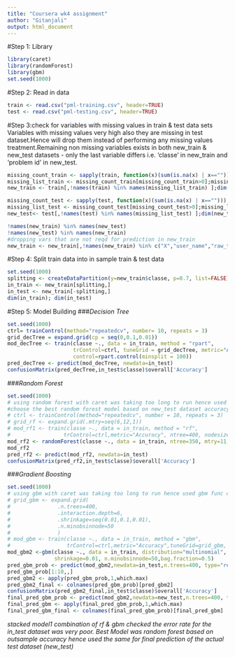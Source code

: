 ---
title: "Coursera wk4 assignment"
author: "Gitanjali"
output: html_document
---

#Step 1: Library
```{r library&seed}
library(caret)
library(randomForest)
library(gbm)
set.seed(1000)
```

#Step 2: Read in data
```{r dataRead}
train <- read.csv("pml-training.csv", header=TRUE)
test <- read.csv("pml-testing.csv", header=TRUE)

```

#Step 3:check for variables with missing values in train & test data sets
Variables with missing values very high also they are missing in test dataset.Hence will drop them
instead of performing any missing values treatment.Remaining non missing variables exists in both new_train & new_test datasets - only the last variable differs i.e. 'classe' in new_train and 'problem id' in new_test.
```{r missingVars}
missing_count_train <- sapply(train, function(x)(sum(is.na(x) | x=="")));missing_count_train;
missing_list_train <- missing_count_train[missing_count_train>0];missing_list_train
new_train <- train[,!names(train) %in% names(missing_list_train) ];dim(new_train)

missing_count_test <- sapply(test, function(x)(sum(is.na(x) | x=="")));missing_count_test;
missing_list_test <- missing_count_test[missing_count_test>0];missing_list_test
new_test<- test[,!names(test) %in% names(missing_list_test) ];dim(new_test)

!names(new_train) %in% names(new_test)
!names(new_test) %in% names(new_train)
#dropping vars that are not reqd for prediction in new_train
new_train <- new_train[,!names(new_train) %in% c("X","user_name","raw_timestamp_part_1","raw_timestamp_part_2","cvtd_timestamp","new_window","num_window")]

```


#Step 4: Split train data into in sample train & test data
```{r splitTrain&Test}
set.seed(1000)
splitting <- createDataPartition(y=new_train$classe, p=0.7, list=FALSE)
in_train <- new_train[splitting,]
in_test <- new_train[-splitting,]
dim(in_train); dim(in_test)
```

#Step 5: Model Building
###*Decision Tree*
```{r modelDecisionTree}

set.seed(1000)
ctrl= trainControl(method="repeatedcv", number= 10, repeats = 3)
grid_decTree = expand.grid(cp = seq(0,0.1,0.01))
mod_decTree <- train(classe ~., data = in_train, method = "rpart",
                     trControl=ctrl, tuneGrid = grid_decTree, metric="Accuracy",
                     control=rpart.control(minsplit = 100))
pred_decTree <- predict(mod_decTree, newdata=in_test)
confusionMatrix(pred_decTree,in_test$classe)$overall['Accuracy']
```

###*Random Forest*
```{r modelRandomForest}
set.seed(1000)
# using random forest with caret was taking too long to run hence used randomForest func directly, tried diff   values for its parameters 
#choose the best random forest model based on new_test dataset accuracy and OOB error rate
# ctrl <- trainControl(method="repeatedcv", number = 10, repeats = 3)
# grid_rf <- expand.grid(.mtry=seq(6,12,1))
# mod_rf1 <- train(classe ~., data = in_train, method = "rf",
#                 trControl=ctrl,metric="Accuracy", ntree=400, nodesize=50, tuneGrid=grid_rf)
mod_rf2 <- randomForest(classe ~., data = in_train, ntree=350, mtry=11, nodesize=50)
mod_rf2
pred_rf2 <- predict(mod_rf2, newdata=in_test)
confusionMatrix(pred_rf2,in_test$classe)$overall['Accuracy']
```

###*Gradient Boosting*
```{r gbm}
set.seed(1000)
# using gbm with caret was taking too long to run hence used gbm func directly with diff values for its parameters
# grid_gbm <- expand.grid(
#               .n.trees=400,
#               .interaction.depth=6,
#               .shrinkage=seq(0.01,0.1,0.01),
#               .n.minobsinnode=50
#               )
# mod_gbm <- train(classe ~., data = in_train, method = "gbm",
#                  trControl=ctrl,metric="Accuracy",tuneGrid=grid_gbm, bag.fraction=0.5, verbose=FALSE)
mod_gbm2 <-gbm(classe ~., data = in_train, distribution="multinomial", n.trees=400, interaction.depth=6, 
               shrinkage=0.01, n.minobsinnode=50,bag.fraction=0.5)
pred_gbm_prob <- predict(mod_gbm2,newdata=in_test,n.trees=400, type="response")
pred_gbm_prob[1:10,,]
pred_gbm2 <- apply(pred_gbm_prob,1,which.max)
pred_gbm2_final <- colnames(pred_gbm_prob)[pred_gbm2]
confusionMatrix(pred_gbm2_final,in_test$classe)$overall['Accuracy']
final_pred_gbm_prob <- predict(mod_gbm2,newdata=new_test,n.trees=400, type="response")
final_pred_gbm <- apply(final_pred_gbm_prob,1,which.max)
final_pred_gbm_final <- colnames(final_pred_gbm_prob)[final_pred_gbm]

```

*stacked model1 combination of rf & gbm checked the error rate for the in_test dataset was very poor.*
*Best Model was random forest based on outsample accuracy hence used the same for final prediction of the actual test dataset (new_test)*



